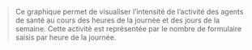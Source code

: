 > Ce graphique permet de visualiser l'intensité de l'activité des agents de santé au cours des heures de la journée et des jours de la semaine. Cette activité est représentée par le nombre de formulaire saisis par heure de la journée.
